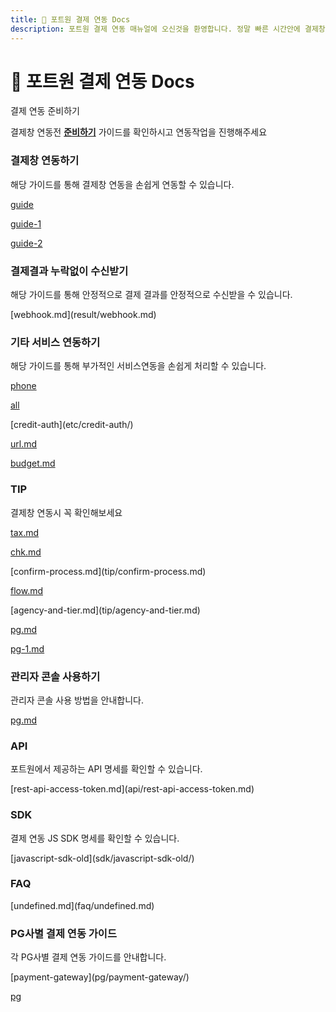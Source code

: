 ```yaml
---
title: 🧩 포트원 결제 연동 Docs
description: 포트원 결제 연동 매뉴얼에 오신것을 환영합니다. 정말 빠른 시간안에 결제창 연동 개발을 끝내실수 있게 도와드립니다.
---
```


# 🧩 포트원 결제 연동 Docs

<hint style="info">
결제 연동 준비하기

결제창 연동전 [**준비하기**](ready/) 가이드를 확인하시고 연동작업을 진행해주세요

</hint>

### 결제창 연동하기

해당 가이드를 통해 결제창 연동을 손쉽게 연동할 수 있습니다.

<content-ref url="auth/guide/">[guide](auth/guide/)</content-ref>

<content-ref url="auth/guide-1/">[guide-1](auth/guide-1/)</content-ref>

<content-ref url="auth/guide-2/">[guide-2](auth/guide-2/)</content-ref>

### 결제결과 누락없이 수신받기

해당 가이드를 통해 안정적으로 결제 결과를 안정적으로 수신받을 수 있습니다.

<content-ref url="result/webhook.md">
  [webhook.md](result/webhook.md)
</content-ref>

### 기타 서비스 연동하기

해당 가이드를 통해 부가적인 서비스연동을 손쉽게 처리할 수 있습니다.

<content-ref url="etc/phone/">[phone](etc/phone/)</content-ref>

<content-ref url="etc/all/">[all](etc/all/)</content-ref>

<content-ref url="etc/credit-auth/">
  [credit-auth](etc/credit-auth/)
</content-ref>

<content-ref url="etc/url.md">[url.md](etc/url.md)</content-ref>

<content-ref url="etc/budget.md">[budget.md](etc/budget.md)</content-ref>

### TIP

결제창 연동시 꼭 확인해보세요

<content-ref url="tip/tax.md">[tax.md](tip/tax.md)</content-ref>

<content-ref url="tip/chk.md">[chk.md](tip/chk.md)</content-ref>

<content-ref url="tip/confirm-process.md">
  [confirm-process.md](tip/confirm-process.md)
</content-ref>

<content-ref url="tip/flow.md">[flow.md](tip/flow.md)</content-ref>

<content-ref url="tip/agency-and-tier.md">
  [agency-and-tier.md](tip/agency-and-tier.md)
</content-ref>

<content-ref url="tip/pg.md">[pg.md](tip/pg.md)</content-ref>

<content-ref url="tip/pg-1.md">[pg-1.md](tip/pg-1.md)</content-ref>

### 관리자 콘솔 사용하기

관리자 콘솔 사용 방법을 안내합니다.

<content-ref url="console/pg.md">[pg.md](console/pg.md)</content-ref>

### API

포트원에서 제공하는 API 명세를 확인할 수 있습니다.

<content-ref url="api/rest-api-access-token.md">
  [rest-api-access-token.md](api/rest-api-access-token.md)
</content-ref>

### SDK

결제 연동 JS SDK 명세를 확인할 수 있습니다.

<content-ref url="sdk/javascript-sdk-old/">
  [javascript-sdk-old](sdk/javascript-sdk-old/)
</content-ref>

### FAQ

<content-ref url="faq/undefined.md">
  [undefined.md](faq/undefined.md)
</content-ref>

### **PG사별 결제 연동 가이드**

각 PG사별 결제 연동 가이드를 안내합니다.

<content-ref url="pg/payment-gateway/">
  [payment-gateway](pg/payment-gateway/)
</content-ref>

<content-ref url="ready/2.-pg/pg/">[pg](ready/2.-pg/pg/)</content-ref>
